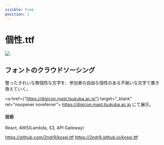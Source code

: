 ```yaml
---
visible: true
position: 2
---
```


# 個性.ttf

<img src="./koseittf.png" />

## フォントのクラウドソーシング

整ったきれいな無個性な文字を、参加者の自由な個性のある不揃いな文字で置き換えていく。

<a href={"https://digicon.mast.tsukuba.ac.jp"} target="_blank" rel="noopener noreferrer">
  https://digicon.mast.tsukuba.ac.jp
</a> にて展示。

#### 技術

React, AWS(Lambda, S3, API Gateway)

https://github.com/2ndr9/kosei.ttf
https://2ndr9.github.io/kosei.ttf
